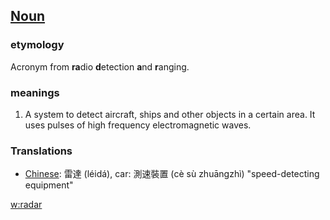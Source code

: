 ==[[Noun]]==
===etymology===
Acronym from '''ra'''dio '''d'''etection '''a'''nd '''r'''anging.

===meanings===
#A system to detect aircraft, ships and other objects in a certain area. It uses pulses of high frequency electromagnetic waves.

===Translations===
*[[Chinese]]: 雷達 (léidá), car: 測速裝置 (cè sù zhuāngzhì) "speed-detecting equipment"

[[w:radar]]